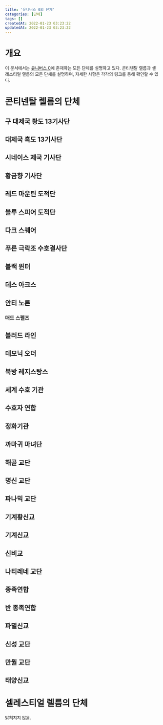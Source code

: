 ```yaml
---
title: '유니버스 0의 단체'
categories: [단체]
tags: []
createdAt: 2022-01-23 03:23:22
updatedAt: 2022-01-23 03:23:22
---
```


# 개요
이 문서에서는 [유니버스 0](유니버스_0)에 존재하는 모든 단체를 설명하고 있다. 콘티넨탈 렐름과 셀레스티얼 렐름의 모든 단체를 설명하며, 자세한 사항은 각각의 링크를 통해 확인할 수 있다.

# 콘티넨탈 렐름의 단체
## 구 대제국 황도 13기사단
## 대제국 흑도 13기사단
## 시네이스 제국 기사단
## 황금향 기사단
## 레드 마운틴 도적단
## 블루 스피어 도적단
## 다크 스퀘어
## 푸른 극락조 수호결사단
## 블랙 윈터
## 데스 아크스
## 안티 노른
### 매드 스펠즈
## 블러드 라인
## 데모닉 오더
## 북방 레지스탕스
## 세계 수호 기관
## 수호자 연합
## 정화기관
## 까마귀 마녀단
## 해골 교단
## 명신 교단
## 파나믹 교단
## 기계황신교
## 기계신교
## 신비교
## 나티레네 교단
## 종족연합
## 반 종족연합
## 파멸신교
## 신성 교단
## 만월 교단
## 태양신교

# 셀레스티얼 렐름의 단체
밝혀지지 않음.
